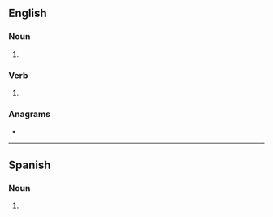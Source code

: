 {{also|Sherpas}}
==English==

===Noun===
{{head|en|noun form}}

# {{plural of|en|sherpa}}

===Verb===
{{head|en|verb form}}

# {{en-third-person singular of|sherpa}}

===Anagrams===
* {{anagrams|en|a=aehprss|E sharps|E-sharps|Spehars|e sharps|e-sharps|pashers|phasers|phrases|seraphs|shapers|shrapes|sphears}}

----

==Spanish==

===Noun===
{{head|es|noun form}}

# {{plural of|es|sherpa}}